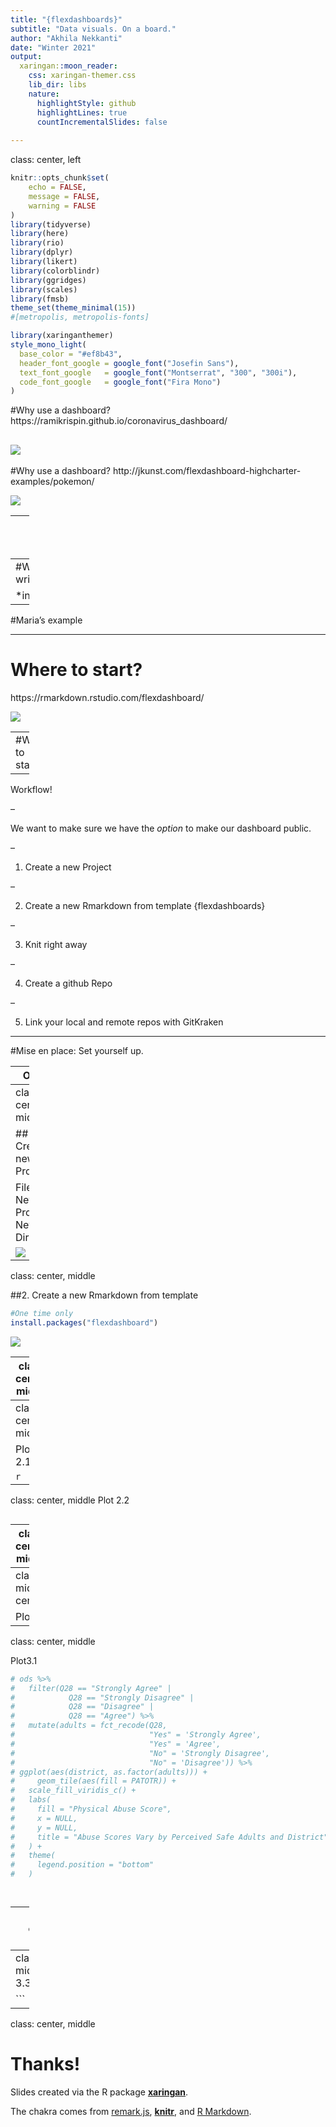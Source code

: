 ```yaml
---
title: "{flexdashboards}"
subtitle: "Data visuals. On a board."
author: "Akhila Nekkanti"
date: "Winter 2021"
output:
  xaringan::moon_reader:
    css: xaringan-themer.css
    lib_dir: libs
    nature:
      highlightStyle: github
      highlightLines: true
      countIncrementalSlides: false
      
---
```

class: center, left

```r

knitr::opts_chunk$set(
	echo = FALSE,
	message = FALSE,
	warning = FALSE
)
library(tidyverse)
library(here)
library(rio)
library(dplyr)
library(likert)
library(colorblindr)
library(ggridges)
library(scales)
library(fmsb)
theme_set(theme_minimal(15))
#[metropolis, metropolis-fonts]

```

```r
library(xaringanthemer)
style_mono_light(
  base_color = "#ef8b43",
  header_font_google = google_font("Josefin Sans"),
  text_font_google   = google_font("Montserrat", "300", "300i"),
  code_font_google   = google_font("Fira Mono")
)
```

#Why use a dashboard?
https://ramikrispin.github.io/coronavirus_dashboard/

![](img/covid19.png)
---

#Why use a dashboard?
http://jkunst.com/flexdashboard-highcharter-examples/pokemon/

![](img/pokemon.png)

---
#Why use a dashboard?
http://jkunst.com/flexdashboard-highcharter-examples/pokemon/

![](img/pokemon.png)

---
#Why use a dashboard?
https://jim-wright90.github.io/data_sci_capstone_project/

*include image after getting Jim's approval

---
#Maria's example

---

# Where to start?
https://rmarkdown.rstudio.com/flexdashboard/

![](img/flexdash.png)

---
#Where to start?

--

Workflow!

--

We want to make sure we have the *option* to make our dashboard public.

--

1. Create a new Project

--

2. Create a new Rmarkdown from template {flexdashboards}

--

3. Knit right away

--

4. Create a github Repo

--

5. Link your local and remote repos with GitKraken


---

#Mise en place: Set yourself up.

--
Open:

- R

- GitKraken

- Github


---
class: center, middle

##1. Create a new Project

File > New Project > New Directory


![](img/newproj.gif)


---
class: center, middle

##2. Create a new Rmarkdown from template

```r
#One time only
install.packages("flexdashboard")
```

![](img/newrmd.gif)

---
class: center, middle

#3. Link your local and remote repos using GitKraken

![](img/link.gif)

---
class: center, middle

Plot 2.1
```r



```


```r


```
---
class: center, middle
Plot 2.2
```r




```


---
class: center, middle

Plot 2.2

```r


```
---
class: middle, center

Plot2.3
```r



```


---
class: center, middle

Plot3.1
```r


# ods %>%
#   filter(Q28 == "Strongly Agree" |
#            Q28 == "Strongly Disagree" |
#            Q28 == "Disagree" |
#            Q28 == "Agree") %>% 
#   mutate(adults = fct_recode(Q28,
#                              "Yes" = 'Strongly Agree',
#                              "Yes" = 'Agree',
#                              "No" = 'Strongly Disagree',
#                              "No" = 'Disagree')) %>% 
# ggplot(aes(district, as.factor(adults))) +
#     geom_tile(aes(fill = PATOTR)) +
#   scale_fill_viridis_c() +
#   labs(
#     fill = "Physical Abuse Score",
#     x = NULL,
#     y = NULL,
#     title = "Abuse Scores Vary by Perceived Safe Adults and District"
#   ) +
#   theme(
#     legend.position = "bottom"
#   )


```

```r



```


```r



```
---
class: center, middle

Plot 3.2
```r


```
---
class:center, middle
Plot 3.3
```r


```


  


  
```

---
class: center, middle

# Thanks!

Slides created via the R package [**xaringan**](https://github.com/yihui/xaringan).

The chakra comes from [remark.js](https://remarkjs.com), [**knitr**](http://yihui.org/knitr), and [R Markdown](https://rmarkdown.rstudio.com).

